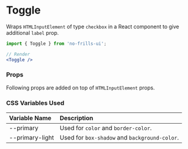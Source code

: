 
<Meta title='Components/Toggle' component={Toggle} />

# Toggle

Wraps `HTMLInputElement` of type `checkbox` in a React component to give additional `label` prop.

<Preview>
    <Toggle label='Mobile' />
    <Toggle label='Electron'/>
    <Toggle label='Desktop' disabled checked />
</Preview>

```jsx
import { Toggle } from 'no-frills-ui';

// Render
<Toggle />
```
### Props
Following props are added on top of `HTMLInputElement` props.
<Props of={Toggle} />

### CSS Variables Used

| Variable Name | Description |
| :- | :- |
| --primary | Used for `color` and `border-color`. |
| --primary-light | Used for `box-shadow` and `background-color`. |
